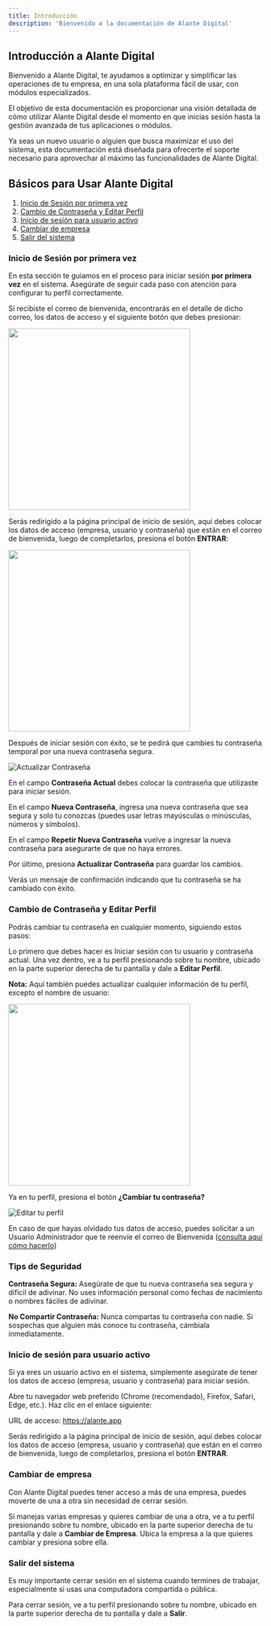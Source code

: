 ```yaml
---
title: Introducción
description: 'Bienvenido a la documentación de Alante Digital'
---
```


## Introducción a Alante Digital

Bienvenido a Alante Digital, te ayudamos a optimizar y simplificar las operaciones de tu empresa, en una sola plataforma fácil de usar, con módulos especializados.

El objetivo de esta documentación es proporcionar una visión detallada de cómo utilizar Alante Digital desde el momento en que inicias sesión hasta la gestión avanzada de tus aplicaciones o módulos. 

Ya seas un nuevo usuario o alguien que busca maximizar el uso del sistema, esta documentación está diseñada para ofrecerte el soporte necesario para aprovechar al máximo las funcionalidades de Alante Digital.

## Básicos para Usar Alante Digital

1.	[Inicio de Sesión por primera vez](#inicio-de-sesion-por-primera-vez)
2.	[Cambio de Contraseña y Editar Perfil](#cambio-de-contrasena-y-editar-perfil)
3.	[Inicio de sesión para usuario activo](#inicio-de-sesion-para-usuario-activo)
4.	[Cambiar de empresa](#cambiar-de-empresa)
5.	[Salir del sistema](#salir-del-sistema)

### Inicio de Sesión por primera vez

En esta sección te guiamos en el proceso para iniciar sesión **por primera vez** en el sistema. Asegúrate de seguir cada paso con atención para configurar tu perfil correctamente.

Si recibiste el correo de bienvenida, encontrarás en el detalle de dicho correo, los datos de acceso y el siguiente botón que debes presionar: 

<img width="360" src="/images/introduccion/01.png" />

Serás redirigido a la página principal de inicio de sesión, aquí debes colocar los datos de acceso (empresa, usuario y contraseña) que están en el correo de bienvenida, luego de completarlos, presiona el botón **ENTRAR**:

<img width="360" src="/images/introduccion/02.png" />

Después de iniciar sesión con éxito, se te pedirá que cambies tu contraseña temporal por una nueva contraseña segura.

![Actualizar Contraseña](/images/introduccion/03.png)

En el campo **Contraseña Actual** debes colocar la contraseña que utilizaste para iniciar sesión. 

En el campo **Nueva Contraseña**, ingresa una nueva contraseña que sea segura y solo tu conozcas (puedes usar letras mayúsculas o minúsculas, números y símbolos). 

En el campo **Repetir Nueva Contraseña** vuelve a ingresar la nueva contraseña para asegurarte de que no haya errores.

Por último, presiona **Actualizar Contraseña** para guardar los cambios.

Verás un mensaje de confirmación indicando que tu contraseña se ha cambiado con éxito.

### Cambio de Contraseña y Editar Perfil

Podrás cambiar tu contraseña en cualquier momento, siguiendo estos pasos:

Lo primero que debes hacer es Iniciar sesión con tu usuario y contraseña actual. Una vez dentro, ve a tu perfil presionando sobre tu nombre, ubicado en la parte superior derecha de tu pantalla y dale a **Editar Perfil**.

**Nota:** Aquí también puedes actualizar cualquier información de tu perfil, excepto el nombre de usuario:

<img width="360" src="/images/introduccion/04.png" />

Ya en tu perfil, presiona el botón **¿Cambiar tu contraseña?**

![Editar tu perfil](/images/introduccion/05.png)

En caso de que hayas olvidado tus datos de acceso, puedes solicitar a un Usuario Administrador que te reenvíe el correo de Bienvenida ([consulta aquí cómo hacerlo](https://docs.alantedigital.com/configuracion/usuarios-y-permisos#interactuando-con-los-usuarios))

### Tips de Seguridad

**Contraseña Segura:** Asegúrate de que tu nueva contraseña sea segura y difícil de adivinar. No uses información personal como fechas de nacimiento o nombres fáciles de adivinar.

**No Compartir Contraseña:** Nunca compartas tu contraseña con nadie. Si sospechas que alguien más conoce tu contraseña, cámbiala inmediatamente.

### Inicio de sesión para usuario activo

Si ya eres un usuario activo en el sistema, simplemente asegúrate de tener los datos de acceso (empresa, usuario y contraseña) para iniciar sesión. 

Abre tu navegador web preferido (Chrome (recomendado), Firefox, Safari, Edge, etc.). Haz clic en el enlace siguiente:

URL de acceso: https://alante.app

Serás redirigido a la página principal de inicio de sesión, aquí debes colocar los datos de acceso (empresa, usuario y contraseña) que están en el correo de bienvenida, luego de completarlos, presiona el botón **ENTRAR**.

### Cambiar de empresa

Con Alante Digital puedes tener acceso a más de una empresa, puedes moverte de una a otra sin necesidad de cerrar sesión. 

Si manejas varias empresas y quieres cambiar de una a otra, ve a tu perfil presionando sobre tu nombre, ubicado en la parte superior derecha de tu pantalla y dale a **Cambiar de Empresa**. Ubica la empresa a la que quieres cambiar y presiona sobre ella.

### Salir del sistema

Es muy importante cerrar sesión en el sistema cuando termines de trabajar, especialmente si usas una computadora compartida o pública. 

Para cerrar sesión, ve a tu perfil presionando sobre tu nombre, ubicado en la parte superior derecha de tu pantalla y dale a **Salir**.